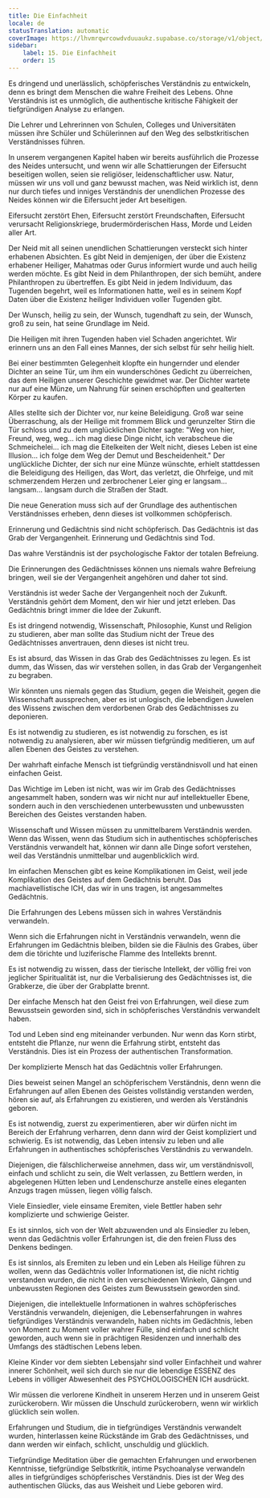 ```yaml
---
title: Die Einfachheit
locale: de
statusTranslation: automatic
coverImage: https://lhvmrqwrcowdvduuaukz.supabase.co/storage/v1/object/public/strapi-uploads/small_cover-educacion-fundamental.webp-2d51a7828a2b1309555be27f7e2a61a0.webp
sidebar:
    label: 15. Die Einfachheit
    order: 15
---
```

Es dringend und unerlässlich, schöpferisches Verständnis zu entwickeln, denn es bringt dem Menschen die wahre Freiheit des Lebens. Ohne Verständnis ist es unmöglich, die authentische kritische Fähigkeit der tiefgründigen Analyse zu erlangen.

Die Lehrer und Lehrerinnen von Schulen, Colleges und Universitäten müssen ihre Schüler und Schülerinnen auf den Weg des selbstkritischen Verständnisses führen.

In unserem vergangenen Kapitel haben wir bereits ausführlich die Prozesse des Neides untersucht, und wenn wir alle Schattierungen der Eifersucht beseitigen wollen, seien sie religiöser, leidenschaftlicher usw. Natur, müssen wir uns voll und ganz bewusst machen, was Neid wirklich ist, denn nur durch tiefes und inniges Verständnis der unendlichen Prozesse des Neides können wir die Eifersucht jeder Art beseitigen.

Eifersucht zerstört Ehen, Eifersucht zerstört Freundschaften, Eifersucht verursacht Religionskriege, brudermörderischen Hass, Morde und Leiden aller Art.

Der Neid mit all seinen unendlichen Schattierungen versteckt sich hinter erhabenen Absichten. Es gibt Neid in demjenigen, der über die Existenz erhabener Heiliger, Mahatmas oder Gurus informiert wurde und auch heilig werden möchte. Es gibt Neid in dem Philanthropen, der sich bemüht, andere Philanthropen zu übertreffen. Es gibt Neid in jedem Individuum, das Tugenden begehrt, weil es Informationen hatte, weil es in seinem Kopf Daten über die Existenz heiliger Individuen voller Tugenden gibt.

Der Wunsch, heilig zu sein, der Wunsch, tugendhaft zu sein, der Wunsch, groß zu sein, hat seine Grundlage im Neid.

Die Heiligen mit ihren Tugenden haben viel Schaden angerichtet. Wir erinnern uns an den Fall eines Mannes, der sich selbst für sehr heilig hielt.

Bei einer bestimmten Gelegenheit klopfte ein hungernder und elender Dichter an seine Tür, um ihm ein wunderschönes Gedicht zu überreichen, das dem Heiligen unserer Geschichte gewidmet war. Der Dichter wartete nur auf eine Münze, um Nahrung für seinen erschöpften und gealterten Körper zu kaufen.

Alles stellte sich der Dichter vor, nur keine Beleidigung. Groß war seine Überraschung, als der Heilige mit frommem Blick und gerunzelter Stirn die Tür schloss und zu dem unglücklichen Dichter sagte: "Weg von hier, Freund, weg, weg... ich mag diese Dinge nicht, ich verabscheue die Schmeichelei... ich mag die Eitelkeiten der Welt nicht, dieses Leben ist eine Illusion... ich folge dem Weg der Demut und Bescheidenheit." Der unglückliche Dichter, der sich nur eine Münze wünschte, erhielt stattdessen die Beleidigung des Heiligen, das Wort, das verletzt, die Ohrfeige, und mit schmerzendem Herzen und zerbrochener Leier ging er langsam... langsam... langsam durch die Straßen der Stadt.

Die neue Generation muss sich auf der Grundlage des authentischen Verständnisses erheben, denn dieses ist vollkommen schöpferisch.

Erinnerung und Gedächtnis sind nicht schöpferisch. Das Gedächtnis ist das Grab der Vergangenheit. Erinnerung und Gedächtnis sind Tod.

Das wahre Verständnis ist der psychologische Faktor der totalen Befreiung.

Die Erinnerungen des Gedächtnisses können uns niemals wahre Befreiung bringen, weil sie der Vergangenheit angehören und daher tot sind.

Verständnis ist weder Sache der Vergangenheit noch der Zukunft. Verständnis gehört dem Moment, den wir hier und jetzt erleben. Das Gedächtnis bringt immer die Idee der Zukunft.

Es ist dringend notwendig, Wissenschaft, Philosophie, Kunst und Religion zu studieren, aber man sollte das Studium nicht der Treue des Gedächtnisses anvertrauen, denn dieses ist nicht treu.

Es ist absurd, das Wissen in das Grab des Gedächtnisses zu legen. Es ist dumm, das Wissen, das wir verstehen sollen, in das Grab der Vergangenheit zu begraben.

Wir könnten uns niemals gegen das Studium, gegen die Weisheit, gegen die Wissenschaft aussprechen, aber es ist unlogisch, die lebendigen Juwelen des Wissens zwischen dem verdorbenen Grab des Gedächtnisses zu deponieren.

Es ist notwendig zu studieren, es ist notwendig zu forschen, es ist notwendig zu analysieren, aber wir müssen tiefgründig meditieren, um auf allen Ebenen des Geistes zu verstehen.

Der wahrhaft einfache Mensch ist tiefgründig verständnisvoll und hat einen einfachen Geist.

Das Wichtige im Leben ist nicht, was wir im Grab des Gedächtnisses angesammelt haben, sondern was wir nicht nur auf intellektueller Ebene, sondern auch in den verschiedenen unterbewussten und unbewussten Bereichen des Geistes verstanden haben.

Wissenschaft und Wissen müssen zu unmittelbarem Verständnis werden. Wenn das Wissen, wenn das Studium sich in authentisches schöpferisches Verständnis verwandelt hat, können wir dann alle Dinge sofort verstehen, weil das Verständnis unmittelbar und augenblicklich wird.

Im einfachen Menschen gibt es keine Komplikationen im Geist, weil jede Komplikation des Geistes auf dem Gedächtnis beruht. Das machiavellistische ICH, das wir in uns tragen, ist angesammeltes Gedächtnis.

Die Erfahrungen des Lebens müssen sich in wahres Verständnis verwandeln.

Wenn sich die Erfahrungen nicht in Verständnis verwandeln, wenn die Erfahrungen im Gedächtnis bleiben, bilden sie die Fäulnis des Grabes, über dem die törichte und luziferische Flamme des Intellekts brennt.

Es ist notwendig zu wissen, dass der tierische Intellekt, der völlig frei von jeglicher Spiritualität ist, nur die Verbalisierung des Gedächtnisses ist, die Grabkerze, die über der Grabplatte brennt.

Der einfache Mensch hat den Geist frei von Erfahrungen, weil diese zum Bewusstsein geworden sind, sich in schöpferisches Verständnis verwandelt haben.

Tod und Leben sind eng miteinander verbunden. Nur wenn das Korn stirbt, entsteht die Pflanze, nur wenn die Erfahrung stirbt, entsteht das Verständnis. Dies ist ein Prozess der authentischen Transformation.

Der komplizierte Mensch hat das Gedächtnis voller Erfahrungen.

Dies beweist seinen Mangel an schöpferischem Verständnis, denn wenn die Erfahrungen auf allen Ebenen des Geistes vollständig verstanden werden, hören sie auf, als Erfahrungen zu existieren, und werden als Verständnis geboren.

Es ist notwendig, zuerst zu experimentieren, aber wir dürfen nicht im Bereich der Erfahrung verharren, denn dann wird der Geist kompliziert und schwierig. Es ist notwendig, das Leben intensiv zu leben und alle Erfahrungen in authentisches schöpferisches Verständnis zu verwandeln.

Diejenigen, die fälschlicherweise annehmen, dass wir, um verständnisvoll, einfach und schlicht zu sein, die Welt verlassen, zu Bettlern werden, in abgelegenen Hütten leben und Lendenschurze anstelle eines eleganten Anzugs tragen müssen, liegen völlig falsch.

Viele Einsiedler, viele einsame Eremiten, viele Bettler haben sehr komplizierte und schwierige Geister.

Es ist sinnlos, sich von der Welt abzuwenden und als Einsiedler zu leben, wenn das Gedächtnis voller Erfahrungen ist, die den freien Fluss des Denkens bedingen.

Es ist sinnlos, als Eremiten zu leben und ein Leben als Heilige führen zu wollen, wenn das Gedächtnis voller Informationen ist, die nicht richtig verstanden wurden, die nicht in den verschiedenen Winkeln, Gängen und unbewussten Regionen des Geistes zum Bewusstsein geworden sind.

Diejenigen, die intellektuelle Informationen in wahres schöpferisches Verständnis verwandeln, diejenigen, die Lebenserfahrungen in wahres tiefgründiges Verständnis verwandeln, haben nichts im Gedächtnis, leben von Moment zu Moment voller wahrer Fülle, sind einfach und schlicht geworden, auch wenn sie in prächtigen Residenzen und innerhalb des Umfangs des städtischen Lebens leben.

Kleine Kinder vor dem siebten Lebensjahr sind voller Einfachheit und wahrer innerer Schönheit, weil sich durch sie nur die lebendige ESSENZ des Lebens in völliger Abwesenheit des PSYCHOLOGISCHEN ICH ausdrückt.

Wir müssen die verlorene Kindheit in unserem Herzen und in unserem Geist zurückerobern. Wir müssen die Unschuld zurückerobern, wenn wir wirklich glücklich sein wollen.

Erfahrungen und Studium, die in tiefgründiges Verständnis verwandelt wurden, hinterlassen keine Rückstände im Grab des Gedächtnisses, und dann werden wir einfach, schlicht, unschuldig und glücklich.

Tiefgründige Meditation über die gemachten Erfahrungen und erworbenen Kenntnisse, tiefgründige Selbstkritik, intime Psychoanalyse verwandeln alles in tiefgründiges schöpferisches Verständnis. Dies ist der Weg des authentischen Glücks, das aus Weisheit und Liebe geboren wird.

